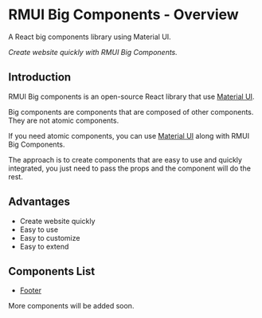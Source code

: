 
<Meta title="Docs/Overview" />

# RMUI Big Components - Overview

A React big components library using Material UI.

_Create website quickly with RMUI Big Components._

## Introduction

RMUI Big components is an open-source React library that use [Material UI](https://mui.com/).

Big components are components that are composed of other components. They are not atomic components.

If you need atomic components, you can use [Material UI](https://mui.com/) along with RMUI Big Components.

The approach is to create components that are easy to use and quickly integrated, you just need to pass the props and the component will do the rest.

## Advantages

-   Create website quickly
-   Easy to use
-   Easy to customize
-   Easy to extend

## Components List

-   [Footer](/docs/big-components-footer--default)

More components will be added soon.
